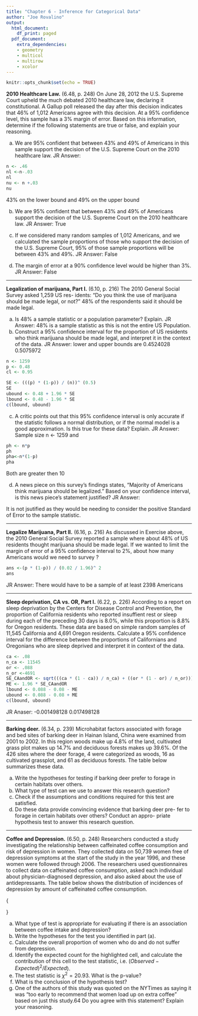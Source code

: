 ```yaml
---
title: "Chapter 6 - Inference for Categorical Data"
author: "Joe Rovalino"
output:
  html_document:
    df_print: paged
  pdf_document:
    extra_dependencies:
    - geometry
    - multicol
    - multirow
    - xcolor
---
```


```r
knitr::opts_chunk$set(echo = TRUE)
```

**2010 Healthcare Law.** (6.48, p. 248) On June 28, 2012 the U.S. Supreme Court upheld the much debated 2010 healthcare law, declaring it constitutional. A Gallup poll released the day after this decision indicates that 46% of 1,012 Americans agree with this decision. At a 95% confidence level, this sample has a 3% margin of error. Based on this information, determine if the following statements are true or false, and explain your reasoning.

(a) We are 95% confident that between 43% and 49% of Americans in this sample support the decision of the U.S. Supreme Court on the 2010 healthcare law.
JR Answer:
```r
n <- .46
nl <-n-.03
nl
nu <- n +.03
nu

```

43% on the lower bound and 49% on the upper bound

(b) We are 95% confident that between 43% and 49% of Americans support the decision of the U.S. Supreme Court on the 2010 healthcare law.
JR Answer: True

(c) If we considered many random samples of 1,012 Americans, and we calculated the sample proportions of those who support the decision of the U.S. Supreme Court, 95% of those sample proportions will be between 43% and 49%.
JR Answer: False

(d) The margin of error at a 90% confidence level would be higher than 3%.
JR Answer:  False





--------------------------------------------------------------------------------

\clearpage

**Legalization of marijuana, Part I.** (6.10, p. 216) The 2010 General Social Survey asked 1,259 US res- idents: “Do you think the use of marijuana should be made legal, or not?” 48% of the respondents said it should be made legal.

(a) Is 48% a sample statistic or a population parameter? Explain.
JR Answer: 48% is a sample statistic as this is not the entire US Population. 
(b) Construct a 95% confidence interval for the proportion of US residents who think marijuana should be made legal, and interpret it in the context of the data.
JR Answer: lower and upper bounds are  0.4524028 0.5075972
```r
n <- 1259
p <- 0.48
cl <- 0.95 

SE <- (((p) * (1-p)) / (n))^ (0.5)
SE
ubound <- 0.48 + 1.96 * SE
lbound <- 0.48 - 1.96 * SE
c(lbound, ubound)
```

(c) A critic points out that this 95% confidence interval is only accurate if the statistic follows a normal distribution, or if the normal model is a good approximation. Is this true for these data? Explain.
JR Answer: 
Sample size n <- 1259 and 
```r
ph <- n*p
ph
pha<-n*(1-p)
pha
```
Both are greater then 10 

(d) A news piece on this survey’s findings states, “Majority of Americans think marijuana should be legalized.” Based on your confidence interval, is this news piece’s statement justified?
JR Answer:

It is not jsutified as they would be needing to consider the positive Standard of Error to the sample statistic.


--------------------------------------------------------------------------------

\clearpage

**Legalize Marijuana, Part II.** (6.16, p. 216) As discussed in Exercise above, the 2010 General Social Survey reported a sample where about 48% of US residents thought marijuana should be made legal. If we wanted to limit the margin of error of a 95% confidence interval to 2%, about how many Americans would we need to survey ?

```r
ans <-(p * (1-p)) / (0.02 / 1.96)^ 2
ans

```
JR Answer:
There would have to be a sample of at least 2398 Americans


--------------------------------------------------------------------------------

\clearpage

**Sleep deprivation, CA vs. OR, Part I.** (6.22, p. 226) According to a report on sleep deprivation by the Centers for Disease Control and Prevention, the proportion of California residents who reported insuffient rest or sleep during each of the preceding 30 days is 8.0%, while this proportion is 8.8% for Oregon residents. These data are based on simple random samples of 11,545 California and 4,691 Oregon residents. Calculate a 95% confidence interval for the difference between the proportions of Californians and Oregonians who are sleep deprived and interpret it in context of the data.

```r
ca <- .08
n_ca <- 11545
or <- .088
n_or <-4691
SE_CAandOR <- sqrt(((ca * (1 - ca)) / n_ca) + ((or * (1 - or) / n_or)))
ME <- 1.96 * SE_CAandOR
lbound <- 0.088 - 0.08 - ME
ubound <- 0.088 - 0.08 + ME
c(lbound, ubound)
```

JR Anaser: 
 -0.001498128  0.017498128



--------------------------------------------------------------------------------

\clearpage

**Barking deer.** (6.34, p. 239) Microhabitat factors associated with forage and bed sites of barking deer in Hainan Island, China were examined from 2001 to 2002. In this region woods make up 4.8% of the land, cultivated grass plot makes up 14.7% and deciduous forests makes up 39.6%. Of the 426 sites where the deer forage, 4 were categorized as woods, 16 as cultivated grassplot, and 61 as deciduous forests. The table below summarizes these data.

\begin{center}
\begin{tabular}{c c c c c}
Woods	& Cultivated grassplot	& Deciduous forests	 & Other & Total \\
\hline 
4		& 16					& 67			     & 345	 & 426 \\
\end{tabular}
\end{center}

(a) Write the hypotheses for testing if barking deer prefer to forage in certain habitats over others.
(b) What type of test can we use to answer this research question?
(c) Check if the assumptions and conditions required for this test
are satisfied.
(d) Do these data provide convincing evidence that barking deer pre-
fer to forage in certain habitats over others? Conduct an appro- priate hypothesis test to answer this research question.




--------------------------------------------------------------------------------

\clearpage


**Coffee and Depression.** (6.50, p. 248) Researchers conducted a study investigating the relationship between caffeinated coffee consumption and risk of depression in women. They collected data on 50,739 women free of depression symptoms at the start of the study in the year 1996, and these women were followed through 2006. The researchers used questionnaires to collect data on caffeinated coffee consumption, asked each individual about physician-diagnosed depression, and also asked about the use of antidepressants. The table below shows the distribution of incidences of depression by amount of caffeinated coffee consumption.

{\small
\begin{center}
\begin{tabular}{l  l rrrrrr}
	&  \multicolumn{1}{c}{}		& \multicolumn{5}{c}{\textit{Caffeinated coffee consumption}} \\
\cline{3-7}
	&		& $\le$ 1	& 2-6	& 1	& 2-3	& $\ge$ 4	&   \\
	&		& cup/week	& cups/week	& cup/day	& cups/day	& cups/day	& Total  \\
\cline{2-8}
\textit{Clinical} & Yes	& 670 & \fbox{\textcolor{blue}{373}}	& 905	& 564	& 95 	& 2,607 \\
\textit{depression}	& No& 11,545	& 6,244	& 16,329	& 11,726	& 2,288 	& 48,132 \\
\cline{2-8}
				& Total	& 12,215	& 6,617 & 17,234	& 12,290	& 2,383 	& 50,739 \\
\cline{2-8}
\end{tabular}
\end{center}
}

(a) What type of test is appropriate for evaluating if there is an association between coffee intake and depression?
(b) Write the hypotheses for the test you identified in part (a).
(c) Calculate the overall proportion of women who do and do not suffer from depression.
(d) Identify the expected count for the highlighted cell, and calculate the contribution of this cell to the test statistic, i.e. ($Observed - Expected)^2 / Expected$).
(e) The test statistic is $\chi^2=20.93$. What is the p-value?
(f) What is the conclusion of the hypothesis test?
(g) One of the authors of this study was quoted on the NYTimes as saying it was “too early to recommend that women load up on extra coffee” based on just this study.64 Do you agree with this statement? Explain your reasoning.






